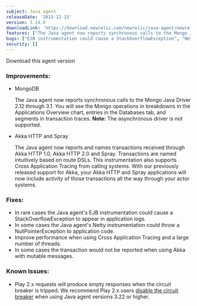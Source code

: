 ```yaml
---
subject: Java agent
releaseDate: '2015-12-15'
version: 3.24.0
downloadLink: 'https://download.newrelic.com/newrelic/java-agent/newrelic-agent/3.24.0/'
features: ["The Java agent now reports synchronous calls to the Mongo Java Driver 2.12 through 3.1", "The Java agent now reports and names transactions received through Akka HTTP 1.0, Akka HTTP 2.0 and Spray"]
bugs: ["EJB instrumentation could cause a StackOverflowException", "Netty instrumentation could throw a NullPointerException", "Improve performance when using Cross Application Tracing", "Transaction might not be reported when using Akka with mutable messages"]
security: []
---
```


<ButtonGroup>
  <ButtonLink
    role="button"
    to="https://download.newrelic.com/newrelic/java-agent/newrelic-agent/3.24.0/"
    variant="primary"
  >
    Download this agent version
  </ButtonLink>
</ButtonGroup>

### Improvements:

* MongoDB

  The Java agent now reports synchronous calls to the Mongo Java Driver 2.12 through 3.1. You will see the Mongo operations in breakdowns in the Applications Overview chart, entries in the Databases tab, and segments in transaction traces. **Note:** The asynchronous driver is not supported.
* Akka HTTP and Spray

  The Java agent now reports and names transactions received through Akka HTTP 1.0, Akka HTTP 2.0 and Spray. Transactions are named intuitively based on route DSLs. This instrumentation also supports Cross Application Tracing from calling systems. With our previously released support for Akka, your Akka HTTP and Spray applications will now include activity of those transactions all the way through your actor systems.

### Fixes:

* In rare cases the Java agent's EJB instrumentation could cause a StackOverflowException to appear in application logs.
* In some cases the Java agent's Netty instrumentation could throw a NullPointerException to application code.
* Improve performance when using Cross Application Tracing and a large number of threads.
* In some cases the transaction would not be reported when using Akka with mutable messages.

### Known Issues:

* Play 2.x requests will produce empty responses when the circuit breaker is tripped. We recommend Play 2.x users [disable the circuit breaker](/docs/agents/java-agent/custom-instrumentation/circuit-breaker-java-custom-instrumentation#troubleshooting) when using Java agent versions 3.22 or higher.

